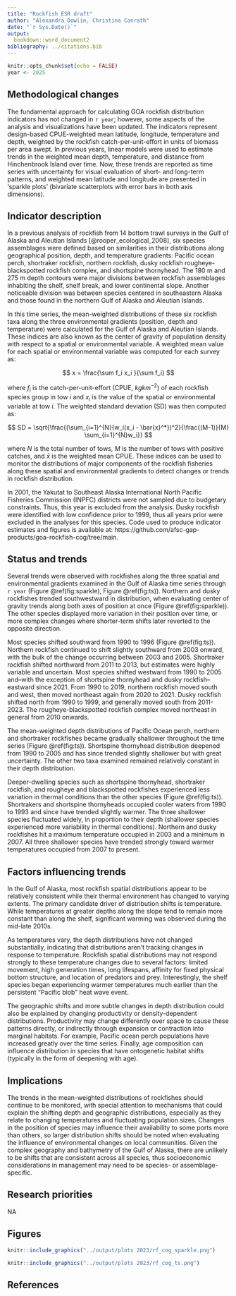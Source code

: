 ```yaml
---
title: "Rockfish ESR draft"
author: "Alexandra Dowlin, Christina Conrath"
date: "`r Sys.Date()`"
output: 
  bookdown::word_document2
bibliography: ../citations.bib
---
```


```r
knitr::opts_chunk$set(echo = FALSE)
year <- 2025
```

## Methodological changes
The fundamental approach for calculating GOA rockfish distribution indicators has not changed in `r year`; however, some aspects of the analysis and visualizations have been updated. The indicators represent design-based CPUE-weighted mean latitude, longitude, temperature and depth, weighted by the rockfish catch-per-unit-effort in units of biomass per area swept. In previous years, linear models were used to estimate trends in the weighted mean depth, temperature, and distance from Hinchenbrook Island over time. Now, these trends are reported as time series with uncertainty for visual evaluation of short- and long-term patterns, and weighted mean latitude and longitude are presented in ‘sparkle plots’ (bivariate scatterplots with error bars in both axis dimensions). 

## Indicator description
In a previous analysis of rockfish from 14 bottom trawl surveys in the Gulf of Alaska and Aleutian Islands [@rooper_ecological_2008], six species assemblages were defined based on similarities in their distributions along geographical position, depth, and temperature gradients: Pacific ocean perch, shortraker rockfish, northern rockfish, dusky rockfish  rougheye-blackspotted rockfish complex, and shortspine thornyhead. The 180 m and 275 m depth contours were major divisions between rockfish assemblages inhabiting the shelf, shelf break, and lower continental slope. Another noticeable division was between species centered in southeastern Alaska and those found in the northern Gulf of Alaska and Aleutian Islands.

In this time series, the mean-weighted distributions of these six rockfish taxa along the three environmental gradients (position, depth and temperature) were calculated for the Gulf of Alaska and Aleutian Islands. These indices are also known as the center of gravity of population density with respect to a spatial or environmental variable. A weighted mean value for each spatial or environmental variable was computed for each survey as:

$$
x = \frac{\sum f_i x_i }{\sum f_i}
$$

where $f_i$ is the catch-per-unit-effort (CPUE, $kg km^{-2}$) of each rockfish species group in tow $i$ and $x_i$ is the value of the spatial or environmental variable at tow $i$. The weighted standard deviation (SD) was then computed as:

$$
SD = \sqrt{\frac{(\sum_{i=1}^{N}{w_i(x_i - \bar{x}^*})^2}{\frac{(M-1)}{M} \sum_{i=1}^{N}w_i}} 
$$

where $N$ is the total number of tows, $M$ is the number of tows with positive catches, and $\bar x$ is the weighted mean CPUE. These indices can be used to monitor the distributions of major components of the rockfish fisheries along these spatial and environmental gradients to detect changes or trends in rockfish distribution. 

In 2001, the Yakutat to Southeast Alaska International North Pacific Fisheries Commission (INPFC) districts were not sampled due to budgetary constraints. Thus, this year is excluded from the analysis. Dusky rockfish were identified with low confidence prior to 1999, thus all years prior were excluded in the analyses for this species. Code used to produce indicator estimates and figures is available at: https://github.com/afsc-gap-products/goa-rockfish-cog/tree/main.

## Status and trends
Several trends were observed with rockfishes along the three spatial and environmental gradients examined in the Gulf of Alaska time series through `r year` (Figure \@ref(fig:sparkle), Figure \@ref(fig:ts)). Northern and dusky rockfishes trended southwestward in distribution, when evaluating center of gravity trends along both axes of position at once (Figure \@ref(fig:sparkle)). The other species displayed more variation in their position over time, or more complex changes where shorter-term shifts later reverted to the opposite direction.

Most species shifted southward from 1990 to 1996 (Figure \@ref(fig:ts)). Northern rockfish continued to shift slightly southward from 2003 onward, with the bulk of the change occurring between 2003 and 2005. Shortraker rockfish shifted northward from 2011 to 2013, but estimates were highly variable and uncertain. Most species shifted westward from 1990 to 2005 and--with the exception of shortspine thornyhead and dusky rockfish--eastward since 2021. From 1990 to 2019, northern rockfish moved south and west, then moved northeast again from 2020 to 2021. Dusky rockfish shifted north from 1990 to 1999, and generally moved south from 2011-2023. The rougheye-blackspotted rockfish complex moved northeast in general from 2010 onwards.

The mean-weighted depth distributions of Pacific Ocean perch, northern and shortraker rockfishes became gradually shallower throughout the time series (Figure \@ref(fig:ts)). Shortspine thornyhead distribution deepened from 1990 to 2005 and has since trended slightly shallower but with great uncertainty. The other two  taxa examined remained relatively constant in their depth distribution.

Deeper-dwelling species such as shortspine thornyhead, shortraker rockfish, and rougheye and blackspotted rockfishes experienced less variation in thermal conditions than the other species (Figure \@ref(fig:ts)). Shortrakers and shortspine thornyheads occupied cooler waters from 1990 to 1993 and since have trended slightly warmer. The three shallower species fluctuated widely, in proportion to their depth (shallower species experienced more variability in thermal conditions). Northern and dusky rockfishes hit a maximum temperature occupied in 2003 and a minimum in 2007. All three shallower species have trended strongly toward warmer temperatures occupied from 2007 to present.


## Factors influencing trends

In the Gulf of Alaska, most rockfish spatial distributions appear to be relatively consistent  while their thermal environment has changed to varying extents. The primary candidate driver of distribution shifts is temperature. While temperatures at greater depths along the slope tend to remain more constant than along the shelf, significant warming was observed during the mid-late 2010s. 

As temperatures vary, the depth distributions have not changed substantially, indicating that distributions aren’t tracking changes in response to temperature. Rockfish spatial distributions may not respond strongly to these temperature changes due to several factors: limited movement, high generation times, long lifespans, affinity for fixed physical bottom structure, and location of predators and prey. Interestingly, the shelf species began experiencing warmer temperatures much earlier than the persistent “Pacific blob” heat wave event.

The geographic shifts and more subtle changes in depth distribution could also be explained by changing productivity or density-dependent distributions. Productivity may change differently over space to cause these patterns directly, or indirectly through expansion or contraction into marginal habitats. For example, Pacific ocean perch populations have increased greatly over the time series. Finally, age composition can influence distribution in species that have ontogenetic habitat shifts (typically in the form of deepening with age).

## Implications

The trends in the mean-weighted distributions of rockfishes should continue to be monitored, with special attention to mechanisms that could explain the shifting depth and geographic distributions, especially as they relate to changing temperatures and fluctuating population sizes. Changes in the position of species may influence their availability to some ports more than others, so larger distribution shifts should be noted when evaluating the influence of environmental changes on local communities. Given the complex geography and bathymetry of the Gulf of Alaska, there are unlikely to be shifts that are consistent across all species, thus socioeconomic considerations in management may need to be species- or assemblage-specific.

## Research priorities
NA

## Figures

```r
knitr::include_graphics("../output/plots 2023/rf_cog_sparkle.png")
```


```r
knitr::include_graphics("../output/plots 2023/rf_cog_ts.png")
```



## References
